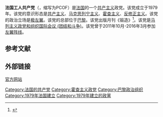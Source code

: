 '''法国工人共产党'''（{{lang-fr|Parti communiste des ouvriers de France}}，缩写为PCOF）是[[法国|法国]]的一个[[共产主义|共产主义]]政党。该党成立于1979年。该党的意识形态是[[共产主义|共产主义]]、[[马克思列宁主义|马克思列宁主义]]、[[霍查主义|霍查主义]]、[[反修正主义|反修正主义]]。该党的政治立场是[[極左派|极左翼]]。该党的总部位于[[巴黎|巴黎]]。该党出版月刊《锻造》<ref name="Hobday1986">{{cite book|last=Hobday|first=Charles|title=Communist and Marxist Parties of the World|year=1986|publisher=Longman|location=Essex|isbn=0-582-90264-9|pages=62, 67}}</ref>。该党是[[马列主义政党和组织国际会议_(团结和斗争)|马列主义政党和组织国际会议 (团结和斗争)]]。该党曾于2011年10月-2016年3月参加[[左翼阵线_(法国)|左翼阵线]]。

==参考文献==
{{reflist}}

== 外部链接 ==
[http://www.pcof.net/ 官方网站] {{Wayback|url=http://www.pcof.net/ |date=20210309195752 }}{{欧洲的共产党}}
{{亲阿尔巴尼亚的共产党}}
{{马列主义政党和组织国际会议 (团结和斗争)}}

{{Communist-party-stub}}

[[Category:法国的共产党|Category:法国的共产党]]
[[Category:霍查主义政党|Category:霍查主义政党]]
[[Category:巴黎政治组织|Category:巴黎政治组织]]
[[Category:1979年法国建立|Category:1979年法国建立]]
[[Category:1979年建立的政黨|Category:1979年建立的政黨]]